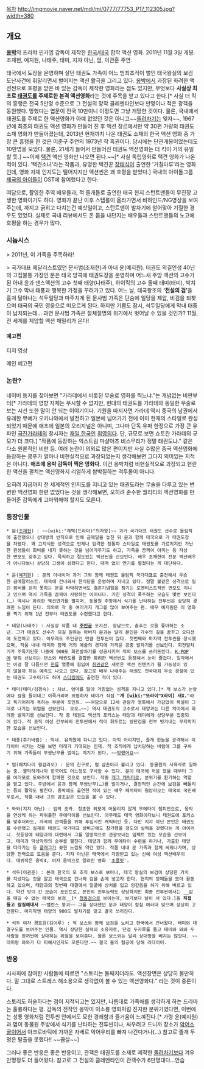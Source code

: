 [[목차]]
http://imgmovie.naver.net/mdi/mi/0777/77753_P17_112305.jpg?width=380
== 개요 ==
'''[[옹박]]'''의 프라챠 핀카엡 감독이 제작한 [[한국]]/[[태국]] 합작 액션 영화. 2011년 11월 3일 개봉. 조재현, 예지원, 나태주, 태미, 지쟈 아닌, 멈, 이관훈 주연.

태국에서 도장을 운영하며 살던 태권도 가족이 어느 범죄조직이 벌인 태국왕실의 보검 도난사건에 휘말리면서 벌어지는 액션 활극을 그리고 있다. [[옹박]]에서 과장된 화려한 액션씬으로 호평을 받은 바 있는 감독이 제작한 영화라는 점도 있지만, 무엇보다 '''사실상 최초로 [[태권도]]를 주제로한 본격 액션영화'''라는 것에 주목을 받고 있다고 한다.[* 사실 더 킥의 흥행은 전국 5만명 수준으로 그 전설의 망작 클레멘타인보다 만명이나 적은 광객을 동원했다. 망했다는 엽문이 전국 10만이니 이정도면 그냥 개망한 것이다. 물론, 국내에서 태권도를 주제로 한 액션영화가 아예 없었던 것은 아니고~~[[돌려차기]]는 잊자~~, 1967년에 최초의 태권도 액션 영화가 만들어 진 후 액션 장르에서만 약 30편 가량의 태권도 소재 영화가 만들어졌는데, 2013년 현재까지 나온 태권도 소재의 한국 액션 영화 중 가장 큰 흥행을 한 것은 이준구 주연의 1973년 작 흑권이다. 당시에는 단관개봉이었는데도 10만명을 모았다. 물론, 21세기 들어서 만들어진 태권도 액션영화는 더 킥이 거의 유일할 듯.] ~~이제 [[택견]] 액션 영화만 나오면 된다.~~[* 사실 독립영화로 택견 영화가 나온 적이 있다. '택견소녀'라는 작품과, 유명한 택견꾼 [[장태식]]이 출연한 '거칠마루'라는 영화인데, 영화 자체 인지도는 떨어지지만 액션씬은 꽤 호평을 받았다.] 국내의 아이돌그룹 [[제국의 아이들]]이 OST에 참여했다고 한다.

여담으로, 촬영한 주역 배우들과, 적 졸개들로 출연한 태국 현지 스턴트맨들이 무진장 고생한 영화이기도 하다. 영화가 끝난 이후 스탭롤이 올라가면서 비하인드/NG영상을 보여주는데, 까지고 긁히고 다치는건 예삿일이고, 스턴트맨이 발차기에 얻어맞아 기절한 경우도 있었다. 실제로 국내 리뷰에서도 온 몸을 내던지는 배우들과 스턴트맨들의 노고에 호평을 하는 경우가 많다.
=== 시놉시스 ===
> 2011년, 이 가족을 주목하라!

> 국가대표 메달리스트였던 문사범(조재현)과 아내 윤(예지원). 태권도 외길인생 40년의 고집불통 가장인 문은 태국 방콕에 태권도장을 운영하며 어느새 주방 액션의 고수가 된 아내 윤과 댄스액션의 고수 첫째 태양(나태주), 하이킥의 고수 둘째 태미(태미), 박치기 고수 막내 태풍과 행복한 가정을 꾸려가고 있다. 어느 날, 태국왕조의 '''‘전설의 검’'''을 훔쳐 달아나는 석두일당과 마주치게 된 문사범 가족은 단숨에 일당을 제압, 비검을 되찾으며 태국의 국민 영웅으로 떠오르게 된다. 하지만 기쁨도 잠시, 석두일당에게 막내 태풍이 납치되는데… 과연 문사범 가족은 절체절명의 위기에서 벗어날 수 있을 것인가? 11월, 전 세계를 제압할 액션 패밀리가 온다!
==== 예고편 ====
{{{#!html
<object classid='clsid:d27cdb6e-ae6d-11cf-96b8-444553540000' codebase='http://download.macromedia.com/pub/shockwave/cabs/flash/swflash.cab#version=9,0,0,0'  id='NFPlayer15114' width='500' height='408'><param name='movie' value='http://serviceapi.nmv.naver.com/flash/NFPlayer.swf?vid=EB619811E778B919DBB2B21FA7062EFA1C02&outKey=V1284a3aaf20ed5abf2040b6f1702d54e3b2005825754e075e34a0b6f1702d54e3b20' /><param name='wmode' value='transparent' /><param name='allowScriptAccess' value='always' /><param name='allowFullScreen' value='true' /><embed src='http://serviceapi.nmv.naver.com/flash/NFPlayer.swf?vid=EB619811E778B919DBB2B21FA7062EFA1C02&outKey=V1284a3aaf20ed5abf2040b6f1702d54e3b2005825754e075e34a0b6f1702d54e3b20' wmode='transparent' width='500' height='408' allowScriptAccess='always' name='NFPlayer15114' id='NFPlayer15114' allowFullScreen='true' type='application/x-shockwave-flash' /></object>}}}
티저 영상

{{{#!html
<object classid='clsid:d27cdb6e-ae6d-11cf-96b8-444553540000' codebase='http://download.macromedia.com/pub/shockwave/cabs/flash/swflash.cab#version=9,0,0,0'  id='NFPlayer63082' width='500' height='408'><param name='movie' value='http://serviceapi.nmv.naver.com/flash/NFPlayer.swf?vid=8AAC2E191B44D40229459FBAC37C07F8CBB8&outKey=V1210863ebac17bf4813b1c01104742509dc881530f862dc2fe6f1c01104742509dc8' /><param name='wmode' value='transparent' /><param name='allowScriptAccess' value='always' /><param name='allowFullScreen' value='true' /><embed src='http://serviceapi.nmv.naver.com/flash/NFPlayer.swf?vid=8AAC2E191B44D40229459FBAC37C07F8CBB8&outKey=V1210863ebac17bf4813b1c01104742509dc881530f862dc2fe6f1c01104742509dc8' wmode='transparent' width='500' height='408' allowScriptAccess='always' name='NFPlayer63082' id='NFPlayer63082' allowFullScreen='true' type='application/x-shockwave-flash' /></object>}}}
메인 예고편

=== 논란? ===
네이버 등지를 찾아보면 "가라데에서 비롯된 무술로 영화를 찍느냐."는 개념없는 비판부터[* 가라데의 영향 자체는 무시할 수 없지만, 현대의 태권도를 가라데와 동일한 무술로 보는 시선 또한 말이 안 되는 이야기이다. 기원을 따지자면 가라데 역시 중국의 남권에서 유래한 무예가 오키나와에서 발전하고 일본에 넘어가기 전에 이미 현재의 스타일로 완성되었기 때문에 애초에 일본의 오리지널은 아니며, 그나마 단독 유파 한정으로 가장 큰 유파인 [[극진가라테]]의 창시자는 [[재일 한국인]] [[최영의]]다. 단, 규모로 보면 쇼토칸 가라데의 규모가 더 크다.] "작품에 등장하는 익스트림 마샬아츠 비스무리가 정말 태권도냐." 같은 다소 원론적인 비판 등. 여러 논란이 의외로 많은 편이지만 사실 수많은 중국 액션영화에 등장하는 쿵푸가 얼마나 비현실적으로 과장되었는지 생각해보면 그다지 의미있는 지적은 아니다. '''애초에 옹박 감독이 찍은 영화다.''' 이건 옹박처럼 비현실적으로 과장되고 현란한 액션을 펼치는 액션영화지 리얼하게 쌈박질하는 격투물이 아니다.

오히려 지금까지 전 세계적인 인지도를 지니고 있는 태권도라는 무술을 다루고 있는 변변한 액션영화 한편 없었다는 것을 생각해보면, 오히려 준수한 퀄리티의 액션영화를 만들어준 감독에게 고마워해야 할지도 모른다.

=== 등장인물 ===
 * 문([[조재현]]) : ~~[wiki:"계백(드라마)"의자왕]~~ 과거 국가대표 태권도 선수로 올림픽에 출전했으나 상대방의 반칙으로 인해 금메달을 놓친 뒤 윤과 함께 태국으로 가 태권도장을 차렸다. 꽤 고지식한 성격으로 언제나 엄격한 정통파 스타일로 태권도를 가르치지만 가난한 원생들이 회비를 내지 못하는 것을 넘어가주기도 하고, 가족을 끔찍이 아끼는 등 자상한 면모도 갖추고 있다. 묵직하고 절도있는 액션씬을 선보인다. 배우 조재현이 전문 액션배우가 아니다보니 상당히 고생이 심했다고 한다. 대역 없이 연기를 펼쳤다는 게 대단하다.

 * 윤([[예지원]]) : 문의 아내이며 과거 그와 함께 태권도 올림픽 국가대표로 출전해서 우승한 금메달리스트. 태국에 건너와서 한식당을 운영하며 지내고 있다. 정말 불같은 성격으로 밀린 회비를 걷지 못하는 문을 타박하면서도 결혼기념일을 챙기는 로맨티스트적인 면모도 지니고 있으며 역시 가족을 끔찍이 사랑하는 어머니다. 거친 성격이 폭주하는 모습도 몇번 보인다(…) 역시나 화려한 액션연기를 펼치며, 동물원 주방에서 식기를 난타하는 전투씬은 상당히 경쾌한 느낌이 든다. 의외로 작 중 여러가지 개그를 많이 보여주는 편. 배우 예지원은 이 영화를 찍기 위해 1년 전부터 태권도를 수련했다고 한다.

 * 태양(나태주) : 사실상 작품 내 '''[[주인공]]''' 포지션. 장남으로, 춤추는 것을 좋아하는 소년. 그가 태권도 선수가 되길 원하는 아버지 문과는 달리 본인은 가수의 길을 꿈꾸고 오디션에 도전하고 있다. 아무래도 주인공인 만큼 전투씬이 많다. 첫번째와 마지막 전투씬을 장식했으며, 작품 내내 태미와 함께 거의 예술의 경지에 가까운 공중 발차기를 선보인다. 회전발차기가 주특기인듯 나중에 900도 회전발차기를 성공시키며 적의 보스를 쓰러뜨린다. [[K-POP]]에 맞춰 선보이는 댄스와 태권도를 결합한 화려한 액션씬도 등장해서 눈이 즐겁다. 일각에서는 이걸 잘 다듬으면 [[한류]] 열풍에 힘입어 [[취권]]같은 새로운 액션 컨텐츠가 될 가능성이 있지 않을까 하는 예측도 나오고 있다. 참고로 배우 나태주는 태권도 전국대회 우승 경험이 있는 태권도 고수이기도 하며 [[스타킹]]에도 출연한 적이 있다.

 * 태미(태미/김경숙) : 차녀. 엄마를 닮아 거침없는 성격을 지니고 있다.[* 적 보스가 눈앞에다 칼을 들이대고 이죽거리며 위협하자 태미가 직접 '''"개 [wiki:"또라이"X라이] 새X."'''라고 독기어리게 욕하는 부분이 포인트. ~~여담으로 12세 관람가 영화에서 가감없이 욕설이 그대로 나가는 위엄을 선보인다. 오오…~~] 역시 태권도의 고수로서 태양과는 다른 의미에서 화려한 발차기를 선보인다. 작 중 태권도 액션의 포커스는 태양과 태미에게 상당부분 집중되어 있다. 적 조직 여성 간부와의 전투씬에서 적이 휘두르는 쌍단검을 전부 빗겨내는 무지막지한 모습을 선보인다. 

 * 태풍(추가바람) : 막내. 유치원에 다니고 있다. 아직 어리지만, 졸개 한놈을 공격해서 리타이어 시키는 것을 보면 미래가 기대되는 인재. 적 조직에게 납치당하는 바람에 그를 구하기 위해 가족들이 무쌍난무를 벌이는 계기가 된다. ~~[[망했어요]]~~

 * 멈(페치타이 웡캄라오) : 문의 친구로, 멈 삼촌이라 불리고 있다. 동물원의 사육사로 일하는 중. 짤막하게나마 한국어도 어느정도 구사할 수 있다. 문이 태국에 처음 왔을 때부터 그를 여러모로 도와주며 함께한 것으로 보인다. 작중 [[개그 캐릭터]]로, 분위기를 환기하는 역할을 맡고 있다. 주방에서 윤과 함께 무쌍난무(…)를 벌이거나, 결정적인 순간에 보검을 빼돌리는 등의 활약도 펼친다. 옹박에도 출연한 적이 있는 배우 페치타이 웡캄라오는 태국의 국민배우로서, 작품 내내 그의 감초같은 모습을 볼 수 있다.

 * 와와(지쟈 아닌) : 멈의 조카. 청초한 외모에 어울리지 않게 무에타이 챔피언으로, 옹박을 연상케 하는 파워풀한 무에타이를 선보인다. 아무래도 태국 영화이다보니 태권도에 포커스를 맞추더라도, 자국의 관객들을 위해 투입시킨 캐릭터인 듯. 다만 지쟈 야닌 본인은 태권도를 수련했고 실제로 태권도 국가대표 상비군에도 참가했을 정도의 실력을 갖췄다는 게 아이러니. 첫등장에 태양과의 대련에서 그를 일방적으로 관광보내는 임펙트 있는 모습을 선보이고, 태미과 막상막하의 승부를 펼친다. 태양과 함께 무에타이 수련을 하거나, 가출한 태양을 따라가는 등 [[플래그]]가 꽂힌 느낌도 약간 있다. 작품 내내 문 가족과 함께 싸워나가며, 상당한 전력으로 도움을 준다. 지쟈 아닌은 태국에서 각광받고 있는 신예 여성 액션배우이다. 데뷔작은 옹박4, 여자 옹박으로 알려진 영화 '[[초콜릿]]'. 

 * 석두(이관훈) : 본래 한국의 모 조직 보스로 보이나, 태국 왕실의 보검이 상당한 가치를 지녔다는 것을 알고 태국으로 건너와 검을 손에 넣고자 한다. 현지의 깡패들을 모아 활동하고 있으며, 태양과의 첫번째 대결에서 얼굴에 상처를 입고 앙갚음을 하기 위해 벼르고 있다. 약간 맛이 간 모습이 포인트로, 본인의 전투능력도 상당하지만 최종 전투씬에서는 __값을 매길 수 없는 태국의 보검__[* [[청동검]]으로 보이는데, 보기보다 날이 서 있다.]을 '''직접 들고 칼질해대서''' ~~밸런스 붕괴~~ 그를 상대했던 문과 태양이 칼침 여러대 맞으며 상당히 고전한다. 마지막엔 태양의 900도 발차기를 맞고 결국 쓰러진다.

 * 석두 여자 경호원(김이루) : 적 보스와 함께 보검을 노리고 한국에서 건너왔다. 태미와 대결구도를 보여주는 인물. 역시 상당한 실력의 소유자로, 단검 두자루를 들고 태미와 와와 두사람을 한꺼번에 상대하는 위엄을 보여준다. 물론 보스와는 달리 상대방을 베지는 않았다. ~~태미랑 와와가 다 피해서인지도 모른다만.~~ 결국 둘의 협공에 당해 리타이어.

=== 반응 ===
시사회에 참여한 사람들에 따르면 "스토리는 둘째치더라도. 액션장면은 상당히 볼만하다. 말 그대로 스트레스 해소용으로 생각없이 볼 수 있는 액션영화다." 라는 것이 중론이다.

스토리도 허술하다는 점이 지적되고는 있지만, 나름대로 가족애를 생각하게 하는 드라마는 훌륭하다는 평. 감독의 전작인 옹박이 이소룡 영화처럼 진지한 분위기였다면, 이번에는 성룡 영화처럼 전투씬 안에서도 묘한 경쾌함과 즐거움이 느껴진다.[* 가령 윤(예지원)과 멈이 동물원 주방에서 식기를 난타하는 전투씬이나, 싸우려고 드니까 장소가 [[악어]]소굴이어서 아크로바틱에 가까운 자세로 악어우리를 빠져 나간다거나(…) 참고로 졸개 두명은 탈출을 못했다!! ~~끔살~~]

그러나 좋은 반응은 좋은 반응이고, 관객은 태권도를 소재로 제작한 [[돌려차기]]보다 겨우 만명정도 더 들어왔다. 참고로 그 전설의 클레멘타인이 관객수가 6만명대다...안습
